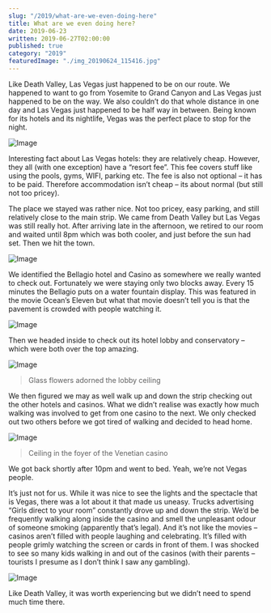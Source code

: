 ```yaml
---
slug: "/2019/what-are-we-even-doing-here"
title: What are we even doing here?
date: 2019-06-23
written: 2019-06-27T02:00:00
published: true
category: "2019"
featuredImage: "./img_20190624_115416.jpg"
---
```


Like Death Valley, Las Vegas just happened to be on our route. We happened to want to go from Yosemite to Grand Canyon and Las Vegas just happened to be on the way. We also couldn’t do that whole distance in one day and Las Vegas just happened to be half way in between. Being known for its hotels and its nightlife, Vegas was the perfect place to stop for the night.

![Image](./img_20190624_115416.jpg)

Interesting fact about Las Vegas hotels: they are relatively cheap. However, they all (with one exception) have a “resort fee”. This fee covers stuff like using the pools, gyms, WIFI, parking etc. The fee is also not optional – it has to be paid. Therefore accommodation isn’t cheap – its about normal (but still not too pricey).

The place we stayed was rather nice. Not too pricey, easy parking, and still relatively close to the main strip. We came from Death Valley but Las Vegas was still really hot. After arriving late in the afternoon, we retired to our room and waited until 8pm which was both cooler, and just before the sun had set. Then we hit the town.

![Image](./img_20190624_110720.jpg)

We identified the Bellagio hotel and Casino as somewhere we really wanted to check out. Fortunately we were staying only two blocks away. Every 15 minutes the Bellagio puts on a water fountain display. This was featured in the movie Ocean’s Eleven but what that movie doesn’t tell you is that the pavement is crowded with people watching it.

![Image](./img_20190624_113335.jpg)

Then we headed inside to check out its hotel lobby and conservatory – which were both over the top amazing.

![Image](./img_20190624_114622.jpg)

> Glass flowers adorned the lobby ceiling

We then figured we may as well walk up and down the strip checking out the other hotels and casinos. What we didn’t realise was exactly how much walking was involved to get from one casino to the next. We only checked out two others before we got tired of walking and decided to head home.

![Image](./img_20190624_121910.jpg)

> Ceiling in the foyer of the Venetian casino

We got back shortly after 10pm and went to bed. Yeah, we’re not Vegas people.

It’s just not for us. While it was nice to see the lights and the spectacle that is Vegas, there was a lot about it that made us uneasy. Trucks advertising “Girls direct to your room” constantly drove up and down the strip. We’d be frequently walking along inside the casino and smell the unpleasant odour of someone smoking (apparently that’s legal). And it’s not like the movies – casinos aren’t filled with people laughing and celebrating. It’s filled with people grimly watching the screen or cards in front of them. I was shocked to see so many kids walking in and out of the casinos (with their parents – tourists I presume as I don’t think I saw any gambling).

![Image](./img_20190624_112648.jpg)

Like Death Valley, it was worth experiencing but we didn’t need to spend much time there.